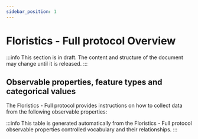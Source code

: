 ```yaml
---
sidebar_position: 1
---
```



# Floristics - Full protocol Overview

:::info
This section is in draft. The content and structure of the document may change until it is released.
:::

## Observable properties, feature types and categorical values

The Floristics - Full protocol provides instructions on how to collect data from the following observable properties:

<OverviewTable moduleOpCollectionUri="https://linked.data.gov.au/def/nrm/669b2433-75d3-4639-a3b0-73cd1f4dbd45" />

:::info
This table is generated automatically from the Floristics - Full protocol observable properties controlled vocabulary and their relationships.
:::
